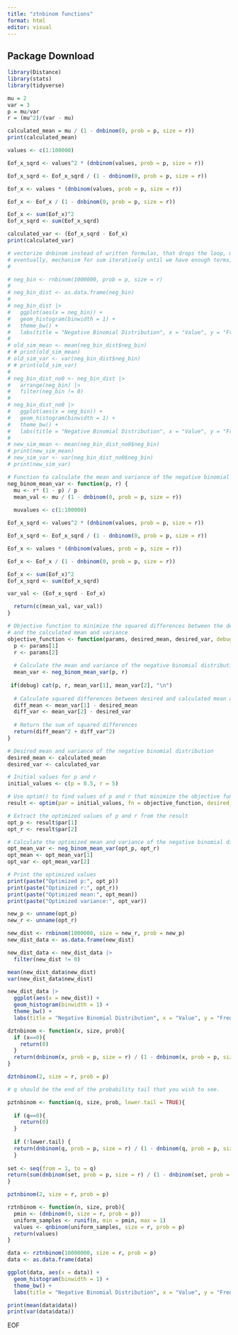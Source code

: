 ```yaml
---
title: "ztnbinom functions"
format: html
editor: visual
---
```


## Package Download

```r
library(Distance)
library(stats)
library(tidyverse)
```

```r
mu = 2
var = 3
p = mu/var
r = (mu^2)/(var - mu)
```

```r
calculated_mean = mu / (1 - dnbinom(0, prob = p, size = r))
print(calculated_mean)

values <- c(1:100000)

Eof_x_sqrd <- values^2 * (dnbinom(values, prob = p, size = r))

Eof_x_sqrd <- Eof_x_sqrd / (1 - dnbinom(0, prob = p, size = r))

Eof_x <- values * (dnbinom(values, prob = p, size = r))

Eof_x <- Eof_x / (1 - dnbinom(0, prob = p, size = r))

Eof_x <- sum(Eof_x)^2
Eof_x_sqrd <- sum(Eof_x_sqrd)

calculated_var <- (Eof_x_sqrd - Eof_x)
print(calculated_var)

# vectorize dnbinom instead of written formulas, that drops the loop, makes it faster
# eventually, mechanism for sum iteratively until we have enough terms, reaches the bottom of the graph
#
```

```r
# neg_bin <- rnbinom(1000000, prob = p, size = r)
# 
# neg_bin_dist <- as.data.frame(neg_bin)
# 
# neg_bin_dist |>
#   ggplot(aes(x = neg_bin)) +
#   geom_histogram(binwidth = 1) +
#   theme_bw() +
#   labs(title = "Negative Binomial Distribution", x = "Value", y = "Frequency")
# 
# old_sim_mean <- mean(neg_bin_dist$neg_bin)
# # print(old_sim_mean)
# old_sim_var <- var(neg_bin_dist$neg_bin)
# # print(old_sim_var)
# 
# neg_bin_dist_no0 <- neg_bin_dist |>
#   arrange(neg_bin) |>
#   filter(neg_bin != 0)
# 
# neg_bin_dist_no0 |>
#   ggplot(aes(x = neg_bin)) +
#   geom_histogram(binwidth = 1) +
#   theme_bw() +
#   labs(title = "Negative Binomial Distribution", x = "Value", y = "Frequency")
# 
# new_sim_mean <- mean(neg_bin_dist_no0$neg_bin)
# print(new_sim_mean)
# new_sim_var <- var(neg_bin_dist_no0$neg_bin)
# print(new_sim_var)
```

```r
# Function to calculate the mean and variance of the negative binomial distribution
neg_binom_mean_var <- function(p, r) {
  mu <- r* (1 - p) / p
  mean_val <- mu / (1 - dnbinom(0, prob = p, size = r))
  
  muvalues <- c(1:100000)

Eof_x_sqrd <- values^2 * (dnbinom(values, prob = p, size = r))

Eof_x_sqrd <- Eof_x_sqrd / (1 - dnbinom(0, prob = p, size = r))

Eof_x <- values * (dnbinom(values, prob = p, size = r))

Eof_x <- Eof_x / (1 - dnbinom(0, prob = p, size = r))

Eof_x <- sum(Eof_x)^2
Eof_x_sqrd <- sum(Eof_x_sqrd)

var_val <- (Eof_x_sqrd - Eof_x)

  return(c(mean_val, var_val))
}

# Objective function to minimize the squared differences between the desired mean and variance
# and the calculated mean and variance
objective_function <- function(params, desired_mean, desired_var, debug = FALSE) {
  p <- params[1]
  r <- params[2]
  
  # Calculate the mean and variance of the negative binomial distribution
  mean_var <- neg_binom_mean_var(p, r)
  
 if(debug) cat(p, r, mean_var[1], mean_var[2], "\n")
  
  # Calculate squared differences between desired and calculated mean and variance
  diff_mean <- mean_var[1] - desired_mean
  diff_var <- mean_var[2] - desired_var
  
  # Return the sum of squared differences
  return(diff_mean^2 + diff_var^2)
}

# Desired mean and variance of the negative binomial distribution
desired_mean <- calculated_mean
desired_var <- calculated_var

# Initial values for p and r
initial_values <- c(p = 0.5, r = 5)

# Use optim() to find values of p and r that minimize the objective function
result <- optim(par = initial_values, fn = objective_function, desired_mean = desired_mean, desired_var = desired_var, method = "L-BFGS-B", lower = c(0, 0), upper = c(1, Inf))

# Extract the optimized values of p and r from the result
opt_p <- result$par[1]
opt_r <- result$par[2]

# Calculate the optimized mean and variance of the negative binomial distribution
opt_mean_var <- neg_binom_mean_var(opt_p, opt_r)
opt_mean <- opt_mean_var[1]
opt_var <- opt_mean_var[2]

# Print the optimized values
print(paste("Optimized p:", opt_p))
print(paste("Optimized r:", opt_r))
print(paste("Optimized mean:", opt_mean))
print(paste("Optimized variance:", opt_var))
```

```r
new_p <- unname(opt_p)
new_r <- unname(opt_r)

new_dist <- rnbinom(1000000, size = new_r, prob = new_p)
new_dist_data <- as.data.frame(new_dist)

new_dist_data <- new_dist_data |>
  filter(new_dist != 0)

mean(new_dist_data$new_dist)
var(new_dist_data$new_dist)

new_dist_data |>
  ggplot(aes(x = new_dist)) +
  geom_histogram(binwidth = 1) +
  theme_bw() +
  labs(title = "Negative Binomial Distribution", x = "Value", y = "Frequency")
```

```r
dztnbinom <- function(x, size, prob){
  if (x==0){
    return(0)
  }
  return(dnbinom(x, prob = p, size = r) / (1 - dnbinom(x, prob = p, size = r)))
}

dztnbinom(2, size = r, prob = p)
```

```r
# q should be the end of the probability tail that you wish to see. 

pztnbinom <- function(q, size, prob, lower.tail = TRUE){
  
  if (q==0){
    return(0)
  }
  
  if (!lower.tail) {
  return(dnbinom(q, prob = p, size = r) / (1 - dnbinom(q, prob = p, size = r)))
  }
  
set <- seq(from = 1, to = q)
return(sum(dnbinom(set, prob = p, size = r) / (1 - dnbinom(set, prob = p, size = r))))
}

pztnbinom(2, size = r, prob = p)
```

```r

rztnbinom <- function(n, size, prob){
  pmin <- (dnbinom(0, size = r, prob = p))
  uniform_samples <- runif(n, min = pmin, max = 1)
  values <- qnbinom(uniform_samples, size = r, prob = p)
  return(values)
}

data <- rztnbinom(10000000, size = r, prob = p)
data <- as.data.frame(data)

ggplot(data, aes(x = data)) +
  geom_histogram(binwidth = 1) +
  theme_bw() +
  labs(title = "Negative Binomial Distribution", x = "Value", y = "Frequency")

print(mean(data$data))
print(var(data$data))

```

EOF
